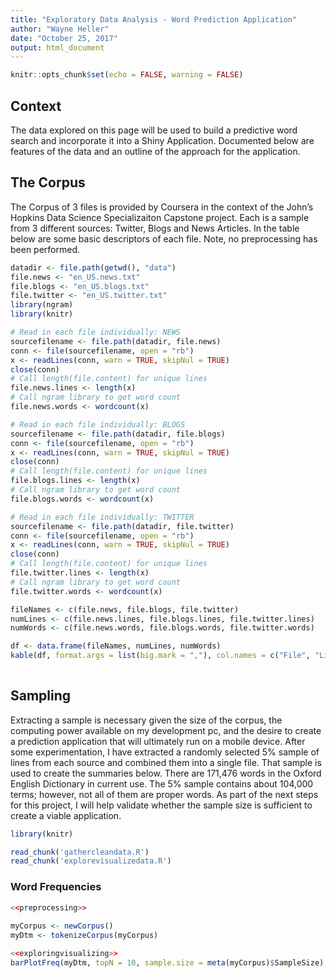 ```yaml
---
title: "Exploratory Data Analysis - Word Prediction Application"
author: "Wayne Heller"
date: "October 25, 2017"
output: html_document
---
```


```r
knitr::opts_chunk$set(echo = FALSE, warning = FALSE)
```

## Context

The data explored on this page will be used to build a predictive word search and incorporate it into a Shiny Application.  Documented below are features of the data and an outline of the approach for the application.



## The Corpus
The Corpus of 3 files is provided by Coursera in the context of the John's Hopkins Data Science Specializaiton Capstone project.  Each is a sample from 3 different sources:  Twitter, Blogs and News Articles.  In the table below are some basic descriptors of each file.  Note, no preprocessing has been performed.

```r
datadir <- file.path(getwd(), "data")
file.news <- "en_US.news.txt"
file.blogs <- "en_US.blogs.txt"
file.twitter <- "en_US.twitter.txt"
library(ngram)
library(knitr)

# Read in each file individually: NEWS
sourcefilename <- file.path(datadir, file.news)
conn <- file(sourcefilename, open = "rb")
x <- readLines(conn, warn = TRUE, skipNul = TRUE)
close(conn)
# Call length(file.content) for unique lines
file.news.lines <- length(x)
# Call ngram library to get word count
file.news.words <- wordcount(x)

# Read in each file individually: BLOGS
sourcefilename <- file.path(datadir, file.blogs)
conn <- file(sourcefilename, open = "rb")
x <- readLines(conn, warn = TRUE, skipNul = TRUE)
close(conn)
# Call length(file.content) for unique lines
file.blogs.lines <- length(x)
# Call ngram library to get word count
file.blogs.words <- wordcount(x)

# Read in each file individually: TWITTER
sourcefilename <- file.path(datadir, file.twitter)
conn <- file(sourcefilename, open = "rb")
x <- readLines(conn, warn = TRUE, skipNul = TRUE)
close(conn)
# Call length(file.content) for unique lines
file.twitter.lines <- length(x)
# Call ngram library to get word count
file.twitter.words <- wordcount(x)

fileNames <- c(file.news, file.blogs, file.twitter)
numLines <- c(file.news.lines, file.blogs.lines, file.twitter.lines)
numWords <- c(file.news.words, file.blogs.words, file.twitter.words)

df <- data.frame(fileNames, numLines, numWords)
kable(df, format.args = list(big.mark = ","), col.names = c("File", "Lines", "Words"))
        
```

## Sampling
Extracting a sample is necessary given the size of the corpus, the computing power available on my development pc, and the desire to create a prediction application that will ultimately run on a mobile device.  After some experimentation, I have extracted a randomly selected 5% sample of lines from each source and combined them into a single file.  That sample is used to create the summaries below. There are 171,476 words in the Oxford English Dictionary in current use.  The 5% sample contains about 104,000 terms; however, not all of them are proper words. As part of the next steps for this project, I will help validate whether the sample size is sufficient to create a viable application.

``` r
library(knitr)

read_chunk('gathercleandata.R')
read_chunk('explorevisualizedata.R')

```

### Word Frequencies

``` r

<<preprocessing>>
        
myCorpus <- newCorpus()
myDtm <- tokenizeCorpus(myCorpus)

```

``` r

<<exploringvisualizing>>
barPlotFreq(myDtm, topN = 10, sample.size = meta(myCorpus)$SampleSize)
        
```


